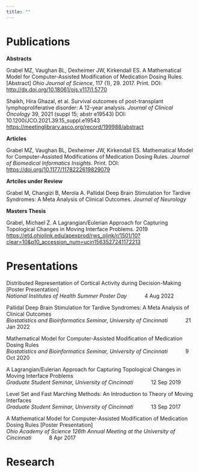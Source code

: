 ---
title: ""
---
# Publications

**Abstracts**

Grabel MZ, Vaughan BL, Dexheimer JW, Kirkendall ES. A Mathematical Model for Computer-Assisted Modification of Medication Dosing Rules. [Abstract] *Ohio Journal of Science*, 117 (1), 29. 2017. Print. DOI: [http://dx.doi.org/10.18061/ojs.v117i1.5770](http://dx.doi.org/10.18061/ojs.v117i1.5770) 

Shaikh, Hira Ghazal, et al. Survival outcomes of post-transplant lymphoproliferative disorder: A 12-year analysis. *Journal of Clinical Oncology* 39, 2021 (suppl 15; abstr e19543) DOI: 10.1200/JCO.2021.39.15\_suppl.e19543
[https://meetinglibrary.asco.org/record/199988/abstract](https://meetinglibrary.asco.org/record/199988/abstract)


**Articles**

Grabel MZ, Vaughan BL, Dexheimer JW, Kirkendall ES. Mathematical Model for Computer-Assisted Modifications of Medication Dosing Rules. *Journal of Biomedical Informatics Insights*. Print. DOI: [https://doi.org/10.1177/1178222619829079](https://doi.org/10.1177/1178222619829079)

**Artciles under Review**

Grabel M, Changizi B, Merola A. Pallidal Deep Brain Stimulation for Tardive Syndromes: A Meta Analysis of Clinical Outcomes. *Journal of Neurology*

**Masters Thesis**

Grabel, Michael Z. A Lagrangian/Eulerian Approach for Capturing Topological Changes in Moving Interface Problems. 2019
[https://etd.ohiolink.edu/apexprod/rws_olink/r/1501/10?clear=10&p10_accession_num=ucin1563527241172213](https://etd.ohiolink.edu/apexprod/rws_olink/r/1501/10?clear=10&p10_accession_num=ucin1563527241172213)

# Presentations

Distributed Representation of Cortical Activity during Decision-Making [Poster Presentation] <br>
*National Institutes of Health Summer Poster Day* $~~~~~~~~~~$ 4 Aug 2022 <br>

Pallidal Deep Brain Stimulation for Tardive Syndromes: A Meta Analysis of Clinical Outcomes <br>
*Biostatistics and Bioinformatics Seminar, University of Cincinnati* $~~~~~~~~~~$ 21 Jan 2022 <br>

Mathematical Model for Computer-Assisted Modification of Medication Dosing Rules <br>
*Biostatistics and Bioinformatics Seminar, University of Cincinnati* $~~~~~~~~~~$ 9 Oct 2020 <br>

A Lagrangian/Eulerian Approach for Capturing Topological Changes in Moving Interface
Problems <br>
*Graduate Student Seminar, University of Cincinnati* $~~~~~~~~~~$ 12 Sep 2019 <br>

Level Set and Fast Marching Methods: An Introduction to Theory of Moving Interfaces <br>
*Graduate Student Seminar, University of Cincinnati* $~~~~~~~~~~$ 13 Sep 2017

A Mathematical Model for Computer-Assisted Modification of Medication Dosing Rules
[Poster Presentation] <br> 
*Ohio Academy of Science 126th Annual Meeting at the University of Cincinnati* $~~~~~~~~~~$ 8 Apr 2017 <br>

# Research
